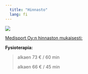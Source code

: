 ```yaml
---
  title: "Hinnasto"
  lang: fi
---
```


![](d.jpg)


[Medisport Oy:n hinnaston mukaisesti:](https://www.medisport.fi/fysioterapia)

**Fysioterapia:**

>alkaen 73 € / 60 min
>
>alkaen 66 € / 45 min
